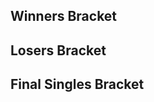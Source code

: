 {{DISPLAYTITLE:Enthusiast Gaming Live Expo 2016: ''Melee'' Singles Bracket}}{{SetGame|melee}}
{{EGLX Tabs|This=3}}
==Winners Bracket==
{{Template:16DEWBracketA2
|tourneylink=Enthusiast Gaming Live Expo/2016/Melee
|tourneyname=Enthusiast Gaming Live Expo 2016
|column-width=200

|r1m1p1=Armada |r1m1p1flag=se |r1m1p1score=FF |r1m1win=2
|r1m1p2=Weon-X |r1m1p2flag=cl |r1m1p2score={{win}}
|r1m1p1char1= |r1m1p2char1= |r1m1p1stock1= |r1m1p2stock1= |r1m1win1= |r1m1stage1=
|r1m1p1char2= |r1m1p2char2= |r1m1p1stock2= |r1m1p2stock2= |r1m1win2= |r1m1stage2=
|r1m1p1char3= |r1m1p2char3= |r1m1p1stock3= |r1m1p2stock3= |r1m1win3= |r1m1stage3=
|r1m1p1char4= |r1m1p2char4= |r1m1p1stock4= |r1m1p2stock4= |r1m1win4= |r1m1stage4=
|r1m1p1char5= |r1m1p2char5= |r1m1p1stock5= |r1m1p2stock5= |r1m1win5= |r1m1stage5=
|r1m1date=
|r1m1finished=
|r1m1details={{BracketMatchDetails|comment=Armada was sick and dropped out of the tournament.|preview=|lrthread=|vod=|interview=|recap=}}

|r1m2p1=MacD |r1m2p1flag=us |r1m2p1score=2 |r1m2win=1
|r1m2p2=Duck |r1m2p2flag=us |r1m2p2score=0
|r1m2p1char1=peach |r1m2p2char1=samus |r1m2p1stock1=2 |r1m2p2stock1=0 |r1m2win1=1 |r1m2stage1=Battlefield
|r1m2p1char2=peach |r1m2p2char2=samus |r1m2p1stock2=2 |r1m2p2stock2=0 |r1m2win2=1 |r1m2stage2=Fountain of Dreams
|r1m2p1char3= |r1m2p2char3= |r1m2p1stock3= |r1m2p2stock3= |r1m2win3= |r1m2stage3=
|r1m2p1char4= |r1m2p2char4= |r1m2p1stock4= |r1m2p2stock4= |r1m2win4= |r1m2stage4=
|r1m2p1char5= |r1m2p2char5= |r1m2p1stock5= |r1m2p2stock5= |r1m2win5= |r1m2stage5=
|r1m2date=
|r1m2finished=
|r1m2details={{BracketMatchDetails|comment=|preview=|lrthread=|vod=https://youtu.be/gU2f-z7us3U|interview=|recap=}}

|r1m3p1=Mango |r1m3p1flag=us |r1m3p1score=2 |r1m3win=1
|r1m3p2=KJH |r1m3p2flag=us |r1m3p2score=1
|r1m3p1char1=falco |r1m3p2char1=fox |r1m3p1stock1=2 |r1m3p2stock1=0 |r1m3win1=1 |r1m3stage1=Dream Land
|r1m3p1char2=marth |r1m3p2char2=fox |r1m3p1stock2=0 |r1m3p2stock2=1 |r1m3win2=2 |r1m3stage2=Yoshi's Story
|r1m3p1char3=falco |r1m3p2char3=fox |r1m3p1stock3=1 |r1m3p2stock3=0 |r1m3win3=1 |r1m3stage3=Pokémon Stadium
|r1m3date=
|r1m3finished=
|r1m3details={{BracketMatchDetails|comment=|preview=|lrthread=|vod=https://youtu.be/-uyDiVjwDCI|interview=|recap=}}

|r1m4p1=Mew2King |r1m4p1flag=us |r1m4p1score=2 |r1m4win=1
|r1m4p2=The Moon |r1m4p2flag=us |r1m4p2score=0
|r1m4p1char1=marth |r1m4p2char1=marth |r1m4p1stock1=1 |r1m4p2stock1=0 |r1m4win1=1 |r1m4stage1=Battlefield
|r1m4p1char2=marth |r1m4p2char2=marth |r1m4p1stock2=3 |r1m4p2stock2=0 |r1m4win2=1 |r1m4stage2=Pokémon Stadium
|r1m4date=
|r1m4finished=
|r1m4details={{BracketMatchDetails|comment=|preview=|lrthread=|vod=https://youtu.be/rUyX2J5s77g|interview=|recap=}}

|r1m5p1=Hungrybox |r1m5p1flag=us |r1m5p1score=2 |r1m5win=1
|r1m5p2=Fork |r1m5p2flag=ca |r1m5p2score=0
|r1m5p1char1=puff |r1m5p2char1=ic |r1m5p1stock1=1 |r1m5p2stock1=0 |r1m5win1=1 |r1m5stage1=Battlefield
|r1m5p1char2=puff |r1m5p2char2=ic |r1m5p1stock2=2 |r1m5p2stock2=0 |r1m5win2=1 |r1m5stage2=Pokémon Stadium
|r1m5p1char3= |r1m5p2char3= |r1m5p1stock3= |r1m5p2stock3= |r1m5win3= |r1m5stage3=
|r1m5p1char4= |r1m5p2char4= |r1m5p1stock4= |r1m5p2stock4= |r1m5win4= |r1m5stage4=
|r1m5p1char5= |r1m5p2char5= |r1m5p1stock5= |r1m5p2stock5= |r1m5win5= |r1m5stage5=
|r1m5date=
|r1m5finished=
|r1m5details={{BracketMatchDetails|comment=|preview=|lrthread=|vod=https://youtu.be/vQzBqN4uLQM|interview=|recap=}}

|r1m6p1=Westballz |r1m6p1flag=us |r1m6p1score=2 |r1m6win=1
|r1m6p2=KirbyKaze |r1m6p2flag=ca |r1m6p2score=0
|r1m6p1char1=falco |r1m6p2char1=sheik |r1m6p1stock1=1 |r1m6p2stock1=0 |r1m6win1=1 |r1m6stage1=Battlefield
|r1m6p1char2=falco |r1m6p2char2=sheik |r1m6p1stock2=1 |r1m6p2stock2=0 |r1m6win2=1 |r1m6stage2=Dream Land
|r1m6date=
|r1m6finished=
|r1m6details={{BracketMatchDetails|comment=|preview=|lrthread=|vod=https://youtu.be/tlEsxemxzEg|interview=|recap=}}

|r1m7p1=Leffen |r1m7p1flag=se |r1m7p1score=2 |r1m7win=1
|r1m7p2=Trulliam |r1m7p2flag=ca |r1m7p2score=0
|r1m7p1char1=fox |r1m7p2char1=falco |r1m7p1stock1=2 |r1m7p2stock1=0 |r1m7win1=1 |r1m7stage1=Battlefield
|r1m7p1char2=fox |r1m7p2char2=falco |r1m7p1stock2=1 |r1m7p2stock2=0 |r1m7win2=1 |r1m7stage2=Battlefield
|r1m7p1char3= |r1m7p2char3= |r1m7p1stock3= |r1m7p2stock3= |r1m7win3= |r1m7stage3=
|r1m7p1char4= |r1m7p2char4= |r1m7p1stock4= |r1m7p2stock4= |r1m7win4= |r1m7stage4=
|r1m7p1char5= |r1m7p2char5= |r1m7p1stock5= |r1m7p2stock5= |r1m7win5= |r1m7stage5=
|r1m7date=
|r1m7finished=
|r1m7details={{BracketMatchDetails|comment=|preview=|lrthread=|vod=https://youtu.be/UZJv0PjP9Xc|interview=|recap=}}

|r1m8p1=Axe |r1m8p1flag=us |r1m8p1score=2 |r1m8win=1
|r1m8p2=n0ne |r1m8p2flag=ni |r1m8p2score=0
|r1m8p1char1=pikachu |r1m8p2char1=cf |r1m8p1stock1=2 |r1m8p2stock1=0 |r1m8win1=1 |r1m8stage1=Battlefield
|r1m8p1char2=pikachu |r1m8p2char2=cf |r1m8p1stock2=3 |r1m8p2stock2=0 |r1m8win2=1 |r1m8stage2=Dream Land
|r1m8p1char3= |r1m8p2char3= |r1m8p1stock3= |r1m8p2stock3= |r1m8win3= |r1m8stage3=
|r1m8p1char4= |r1m8p2char4= |r1m8p1stock4= |r1m8p2stock4= |r1m8win4= |r1m8stage4=
|r1m8p1char5= |r1m8p2char5= |r1m8p1stock5= |r1m8p2stock5= |r1m8win5= |r1m8stage5=
|r1m8date=
|r1m8finished=
|r1m8details={{BracketMatchDetails|comment=|preview=|lrthread=|vod=https://youtu.be/dGQa1Hfw74E|interview=|recap=}}


|r2m1p1=Weon-X |r2m1p1flag=cl |r2m1p1score=0 |r2m1win=2
|r2m1p2=MacD |r2m1p2flag=us |r2m1p2score=3
|r2m1p1char1=marth |r2m1p2char1=peach |r2m1p1stock1=0 |r2m1p2stock1=1 |r2m1win1=2 |r2m1stage1=Final Destination
|r2m1p1char2=marth |r2m1p2char2=peach |r2m1p1stock2=0 |r2m1p2stock2=2 |r2m1win2=2 |r2m1stage2=Final Destination
|r2m1p1char3=fox |r2m1p2char3=peach |r2m1p1stock3=0 |r2m1p2stock3=2 |r2m1win3=2 |r2m1stage3=Pokémon Stadium
|r2m1date=
|r2m1finished=
|r2m1details={{BracketMatchDetails|comment=|preview=|lrthread=|vod=https://youtu.be/j95Ix_8FACA|interview=|recap=}}

|r2m2p1=Mango |r2m2p1flag=us |r2m2p1score=2 |r2m2win=2
|r2m2p2=Mew2King |r2m2p2flag=us |r2m2p2score=3
|r2m2p1char1=falco |r2m2p2char1=sheik |r2m2p1stock1=2 |r2m2p2stock1=0 |r2m2win1=1 |r2m2stage1=Dream Land
|r2m2p1char2=falco |r2m2p2char2=marth |r2m2p1stock2=0 |r2m2p2stock2=3 |r2m2win2=2 |r2m2stage2=Final Destination
|r2m2p1char3=falco |r2m2p2char3=marth |r2m2p1stock3=1 |r2m2p2stock3=0 |r2m2win3=1 |r2m2stage3=Battlefield
|r2m2p1char4=falco |r2m2p2char4=marth |r2m2p1stock4=0 |r2m2p2stock4=1 |r2m2win4=2 |r2m2stage4=Fountain of Dreams
|r2m2p1char5=falco |r2m2p2char5=marth |r2m2p1stock5=0 |r2m2p2stock5=1 |r2m2win5=2 |r2m2stage5=Yoshi's Story
|r2m2date=
|r2m2finished=
|r2m2details={{BracketMatchDetails|comment=|preview=|lrthread=|vod=https://www.youtube.com/watch?v=crry0-5z04U|interview=|recap=}}

|r2m3p1=Hungrybox |r2m3p1flag=us |r2m3p1score=3 |r2m3win=1
|r2m3p2=Westballz |r2m3p2flag=us |r2m3p2score=1
|r2m3p1char1=puff |r2m3p2char1=fox |r2m3p1stock1=0 |r2m3p2stock1=1 |r2m3win1=2 |r2m3stage1=Battlefield
|r2m3p1char2=puff |r2m3p2char2=fox |r2m3p1stock2=2 |r2m3p2stock2=0 |r2m3win2=1 |r2m3stage2=Dream Land
|r2m3p1char3=puff |r2m3p2char3=fox |r2m3p1stock3=1 |r2m3p2stock3=0 |r2m3win3=1 |r2m3stage3=Yoshi's Story
|r2m3p1char4=puff |r2m3p2char4=fox |r2m3p1stock4=2 |r2m3p2stock4=0 |r2m3win4=1 |r2m3stage4=Yoshi's Story
|r2m3date=
|r2m3finished=
|r2m3details={{BracketMatchDetails|comment=|preview=|lrthread=|vod=https://youtu.be/Gv-1clAmlPM|interview=|recap=}}

|r2m4p1=Leffen |r2m4p1flag=se |r2m4p1score=2 |r2m4win=2
|r2m4p2=Axe |r2m4p2flag=us |r2m4p2score=3
|r2m4p1char1=fox |r2m4p2char1=pikachu |r2m4p1stock1=0 |r2m4p2stock1=1 |r2m4win1=2 |r2m4stage1=Battlefield
|r2m4p1char2=fox |r2m4p2char2=pikachu |r2m4p1stock2=2 |r2m4p2stock2=0 |r2m4win2=1 |r2m4stage2=Pokémon Stadium
|r2m4p1char3=fox |r2m4p2char3=pikachu |r2m4p1stock3=1 |r2m4p2stock3=0 |r2m4win3=1 |r2m4stage3=Fountain of Dreams
|r2m4p1char4=fox |r2m4p2char4=pikachu |r2m4p1stock4=0 |r2m4p2stock4=1 |r2m4win4=2 |r2m4stage4=Fountain of Dreams
|r2m4p1char5=fox |r2m4p2char5=pikachu |r2m4p1stock5=0 |r2m4p2stock5=1 |r2m4win5=2 |r2m4stage5=Dream Land
|r2m4date=
|r2m4finished=
|r2m4details={{BracketMatchDetails|comment=|preview=|lrthread=|vod=https://www.youtube.com/watch?v=8bDzF1TQU4s|interview=|recap=}}


|r3m1p1=MacD |r3m1p1flag=us |r3m1p1score=1 |r3m1win=2
|r3m1p2=Mew2King |r3m1p2flag=us |r3m1p2score=3
|r3m1p1char1=peach |r3m1p2char1=marth |r3m1p1stock1=0 |r3m1p2stock1=2 |r3m1win1=2 |r3m1stage1=Battlefield
|r3m1p1char2=peach |r3m1p2char2=marth |r3m1p1stock2=0 |r3m1p2stock2=2 |r3m1win2=2 |r3m1stage2=Dream Land
|r3m1p1char3=peach |r3m1p2char3=marth |r3m1p1stock3=2 |r3m1p2stock3=0 |r3m1win3=1 |r3m1stage3=Dream Land
|r3m1p1char4=peach |r3m1p2char4=marth |r3m1p1stock4=0 |r3m1p2stock4=3 |r3m1win4=2 |r3m1stage4=Final Destination
|r3m1date=
|r3m1finished=
|r3m1details={{BracketMatchDetails|comment=|preview=|lrthread=|vod=https://youtu.be/AMgfpcP7WyQ|interview=|recap=}}

|r3m2p1=Hungrybox |r3m2p1flag=us |r3m2p1score=3 |r3m2win=1
|r3m2p2=Axe |r3m2p2flag=us |r3m2p2score=0
|r3m2p1char1=puff |r3m2p2char1=pikachu |r3m2p1stock1=1 |r3m2p2stock1=0 |r3m2win1=1 |r3m2stage1=Battlefield
|r3m2p1char2=puff |r3m2p2char2=pikachu |r3m2p1stock2=1 |r3m2p2stock2=0 |r3m2win2=1 |r3m2stage2=Pokémon Stadium
|r3m2p1char3=puff |r3m2p2char3=yl |r3m2p1stock3=2 |r3m2p2stock3=0 |r3m2win3=1 |r3m2stage3=Pokémon Stadium
|r3m2date=
|r3m2finished=
|r3m2details={{BracketMatchDetails|comment=|preview=|lrthread=|vod=https://youtu.be/VeU2BiT_xKs|interview=|recap=}}
}}
==Losers Bracket==
{{32DELBracketSmwA
|tourneylink=Enthusiast Gaming Live Expo/2016/Melee
|tourneyname=Enthusiast Gaming Live Expo 2016
|l1placement=25-32
|l2placement=17-24
|l3placement=13-16
|l4placement=9-12
|l5placement=7-8
|l6placement=5-6
|column-width=150

|l1m1p1=Plum |l1m1p1flag=ca |l1m1p1score=0
|l1m1p2=Ryan Ford |l1m1p2flag=ca |l1m1p2score=2
|l1m1win=2
|l1m1p1char1= |l1m1p2char1= |l1m1p1stock1= |l1m1p2stock1= |l1m1win1= |l1m1stage1=
|l1m1p1char2= |l1m1p2char2= |l1m1p1stock2= |l1m1p2stock2= |l1m1win2= |l1m1stage2=
|l1m1p1char3= |l1m1p2char3= |l1m1p1stock3= |l1m1p2stock3= |l1m1win3= |l1m1stage3=
|l1m1p1char4= |l1m1p2char4= |l1m1p1stock4= |l1m1p2stock4= |l1m1win4= |l1m1stage4=
|l1m1p1char5= |l1m1p2char5= |l1m1p1stock5= |l1m1p2stock5= |l1m1win5= |l1m1stage5=
|l1m1date=
|l1m1finished=

|l1m2p1=Liquid |l1m2p1flag=ca |l1m2p1score=2
|l1m2p2=Plat |l1m2p2flag=ca |l1m2p2score=1
|l1m2win=1
|l1m2p1char1= |l1m2p2char1= |l1m2p1stock1= |l1m2p2stock1= |l1m2win1= |l1m2stage1=
|l1m2p1char2= |l1m2p2char2= |l1m2p1stock2= |l1m2p2stock2= |l1m2win2= |l1m2stage2=
|l1m2p1char3= |l1m2p2char3= |l1m2p1stock3= |l1m2p2stock3= |l1m2win3= |l1m2stage3=
|l1m2p1char4= |l1m2p2char4= |l1m2p1stock4= |l1m2p2stock4= |l1m2win4= |l1m2stage4=
|l1m2p1char5= |l1m2p2char5= |l1m2p1stock5= |l1m2p2stock5= |l1m2win5= |l1m2stage5=
|l1m2date=
|l1m2finished=

|l1m3p1=K |l1m3p1flag=ca |l1m3p1score=0
|l1m3p2=sauc3 |l1m3p2flag=ca |l1m3p2score=2
|l1m3win=2
|l1m3p1char1= |l1m3p2char1= |l1m3p1stock1= |l1m3p2stock1= |l1m3win1= |l1m3stage1=
|l1m3p1char2= |l1m3p2char2= |l1m3p1stock2= |l1m3p2stock2= |l1m3win2= |l1m3stage2=
|l1m3p1char3= |l1m3p2char3= |l1m3p1stock3= |l1m3p2stock3= |l1m3win3= |l1m3stage3=
|l1m3p1char4= |l1m3p2char4= |l1m3p1stock4= |l1m3p2stock4= |l1m3win4= |l1m3stage4=
|l1m3p1char5= |l1m3p2char5= |l1m3p1stock5= |l1m3p2stock5= |l1m3win5= |l1m3stage5=
|l1m3date=
|l1m3finished=

|l1m4p1=Poop |l1m4p1flag=ca |l1m4p1score=0
|l1m4p2=Coffeeblack |l1m4p2flag=ca |l1m4p2score=2
|l1m4win=2
|l1m4p1char1= |l1m4p2char1= |l1m4p1stock1= |l1m4p2stock1= |l1m4win1= |l1m4stage1=
|l1m4p1char2= |l1m4p2char2= |l1m4p1stock2= |l1m4p2stock2= |l1m4win2= |l1m4stage2=
|l1m4p1char3= |l1m4p2char3= |l1m4p1stock3= |l1m4p2stock3= |l1m4win3= |l1m4stage3=
|l1m4p1char4= |l1m4p2char4= |l1m4p1stock4= |l1m4p2stock4= |l1m4win4= |l1m4stage4=
|l1m4p1char5= |l1m4p2char5= |l1m4p1stock5= |l1m4p2stock5= |l1m4win5= |l1m4stage5=
|l1m4date=
|l1m4finished=

|l1m5p1=Clock$ |l1m5p1flag=ca |l1m5p1score=0
|l1m5p2=Prince Abu |l1m5p2flag=us |l1m5p2score=2
|l1m5win=2
|l1m5p1char1= |l1m5p2char1= |l1m5p1stock1= |l1m5p2stock1= |l1m5win1= |l1m5stage1=
|l1m5p1char2= |l1m5p2char2= |l1m5p1stock2= |l1m5p2stock2= |l1m5win2= |l1m5stage2=
|l1m5p1char3= |l1m5p2char3= |l1m5p1stock3= |l1m5p2stock3= |l1m5win3= |l1m5stage3=
|l1m5p1char4= |l1m5p2char4= |l1m5p1stock4= |l1m5p2stock4= |l1m5win4= |l1m5stage4=
|l1m5p1char5= |l1m5p2char5= |l1m5p1stock5= |l1m5p2stock5= |l1m5win5= |l1m5stage5=
|l1m5date=
|l1m5finished=

|l1m6p1=N0zick |l1m6p1flag=ca |l1m6p1score=0
|l1m6p2=InfernoJesus |l1m6p2flag=ca |l1m6p2score=2
|l1m6win=2
|l1m6p1char1= |l1m6p2char1= |l1m6p1stock1= |l1m6p2stock1= |l1m6win1= |l1m6stage1=
|l1m6p1char2= |l1m6p2char2= |l1m6p1stock2= |l1m6p2stock2= |l1m6win2= |l1m6stage2=
|l1m6p1char3= |l1m6p2char3= |l1m6p1stock3= |l1m6p2stock3= |l1m6win3= |l1m6stage3=
|l1m6p1char4= |l1m6p2char4= |l1m6p1stock4= |l1m6p2stock4= |l1m6win4= |l1m6stage4=
|l1m6p1char5= |l1m6p2char5= |l1m6p1stock5= |l1m6p2stock5= |l1m6win5= |l1m6stage5=
|l1m6date=
|l1m6finished=

|l1m7p1=Phake |l1m7p1flag=ca |l1m7p1score=1
|l1m7p2=DJ Nintendo |l1m7p2flag=us |l1m7p2score=2
|l1m7win=2
|l1m7p1char1= |l1m7p2char1= |l1m7p1stock1= |l1m7p2stock1= |l1m7win1= |l1m7stage1=
|l1m7p1char2= |l1m7p2char2= |l1m7p1stock2= |l1m7p2stock2= |l1m7win2= |l1m7stage2=
|l1m7p1char3= |l1m7p2char3= |l1m7p1stock3= |l1m7p2stock3= |l1m7win3= |l1m7stage3=
|l1m7p1char4= |l1m7p2char4= |l1m7p1stock4= |l1m7p2stock4= |l1m7win4= |l1m7stage4=
|l1m7p1char5= |l1m7p2char5= |l1m7p1stock5= |l1m7p2stock5= |l1m7win5= |l1m7stage5=
|l1m7date=
|l1m7finished=

|l1m8p1=299792459 |l1m8p1flag=ca |l1m8p1score=2
|l1m8p2=Damian Tyson |l1m8p2flag=ca |l1m8p2score=1
|l1m8win=1
|l1m8p1char1= |l1m8p2char1= |l1m8p1stock1= |l1m8p2stock1= |l1m8win1= |l1m8stage1=
|l1m8p1char2= |l1m8p2char2= |l1m8p1stock2= |l1m8p2stock2= |l1m8win2= |l1m8stage2=
|l1m8p1char3= |l1m8p2char3= |l1m8p1stock3= |l1m8p2stock3= |l1m8win3= |l1m8stage3=
|l1m8p1char4= |l1m8p2char4= |l1m8p1stock4= |l1m8p2stock4= |l1m8win4= |l1m8stage4=
|l1m8p1char5= |l1m8p2char5= |l1m8p1stock5= |l1m8p2stock5= |l1m8win5= |l1m8stage5=
|l1m8date=
|l1m8finished=


|l2m1p1=n0ne |l2m1p1flag=ni |l2m1p1score={{win}}
|l2m1p2=Ryan Ford |l2m1p2flag=ca |l2m1p2score=FF
|l2m1win=1
|l2m1p1char1= |l2m1p2char1= |l2m1p1stock1= |l2m1p2stock1= |l2m1win1= |l2m1stage1=
|l2m1p1char2= |l2m1p2char2= |l2m1p1stock2= |l2m1p2stock2= |l2m1win2= |l2m1stage2=
|l2m1p1char3= |l2m1p2char3= |l2m1p1stock3= |l2m1p2stock3= |l2m1win3= |l2m1stage3=
|l2m1p1char4= |l2m1p2char4= |l2m1p1stock4= |l2m1p2stock4= |l2m1win4= |l2m1stage4=
|l2m1p1char5= |l2m1p2char5= |l2m1p1stock5= |l2m1p2stock5= |l2m1win5= |l2m1stage5=
|l2m1date=
|l2m1finished=

|l2m2p1=Trulliam |l2m2p1flag=ca |l2m2p1score=2
|l2m2p2=Liquid |l2m2p2flag=ca |l2m2p2score=0
|l2m2win=1
|l2m2p1char1= |l2m2p2char1= |l2m2p1stock1= |l2m2p2stock1= |l2m2win1= |l2m2stage1=
|l2m2p1char2= |l2m2p2char2= |l2m2p1stock2= |l2m2p2stock2= |l2m2win2= |l2m2stage2=
|l2m2p1char3= |l2m2p2char3= |l2m2p1stock3= |l2m2p2stock3= |l2m2win3= |l2m2stage3=
|l2m2p1char4= |l2m2p2char4= |l2m2p1stock4= |l2m2p2stock4= |l2m2win4= |l2m2stage4=
|l2m2p1char5= |l2m2p2char5= |l2m2p1stock5= |l2m2p2stock5= |l2m2win5= |l2m2stage5=
|l2m2date=
|l2m2finished=

|l2m3p1=KirbyKaze |l2m3p1flag=ca |l2m3p1score=2
|l2m3p2=sauc3 |l2m3p2flag=ca |l2m3p2score=1
|l2m3win=1
|l2m3p1char1=sheik |l2m3p2char1=fox |l2m3p1stock1=2 |l2m3p2stock1=0 |l2m3win1=1 |l2m3stage1=Battlefield
|l2m3p1char2=sheik |l2m3p2char2=fox |l2m3p1stock2=0 |l2m3p2stock2=1 |l2m3win2=2 |l2m3stage2=Battlefield
|l2m3p1char3=sheik |l2m3p2char3=fox |l2m3p1stock3=2 |l2m3p2stock3=0 |l2m3win3=1 |l2m3stage3=Battlefield
|l2m3p1char4= |l2m3p2char4= |l2m3p1stock4= |l2m3p2stock4= |l2m3win4= |l2m3stage4=
|l2m3p1char5= |l2m3p2char5= |l2m3p1stock5= |l2m3p2stock5= |l2m3win5= |l2m3stage5=
|l2m3date=
|l2m3finished=
|l2m3details={{BracketMatchDetails|comment=|preview=|lrthread=|vod=https://youtu.be/aXyVGypsbxo|interview=|recap=}}

|l2m4p1=Fork |l2m4p1flag=ca |l2m4p1score=2
|l2m4p2=Coffeeblack |l2m4p2flag=ca |l2m4p2score=0
|l2m4win=1
|l2m4p1char1=ic |l2m4p2char1=cf |l2m4p1stock1=1 |l2m4p2stock1=0 |l2m4win1=1 |l2m4stage1=Battlefield
|l2m4p1char2=ic |l2m4p2char2=cf |l2m4p1stock2=1 |l2m4p2stock2=0 |l2m4win2=1 |l2m4stage2=Battlefield
|l2m4p1char3= |l2m4p2char3= |l2m4p1stock3= |l2m4p2stock3= |l2m4win3= |l2m4stage3=
|l2m4p1char4= |l2m4p2char4= |l2m4p1stock4= |l2m4p2stock4= |l2m4win4= |l2m4stage4=
|l2m4p1char5= |l2m4p2char5= |l2m4p1stock5= |l2m4p2stock5= |l2m4win5= |l2m4stage5=
|l2m4date=
|l2m4finished=
|l2m4details={{BracketMatchDetails|comment=|preview=|lrthread=|vod=https://youtu.be/iFmI-QKU3Rs|interview=|recap=}}

|l2m5p1=The Moon |l2m5p1flag=us |l2m5p1score=2
|l2m5p2=Prince Abu |l2m5p2flag=us |l2m5p2score=0
|l2m5win=1
|l2m5p1char1=marth |l2m5p2char1=puff |l2m5p1stock1=1 |l2m5p2stock1=0 |l2m5win1=1 |l2m5stage1=Battlefield
|l2m5p1char2=marth |l2m5p2char2=puff |l2m5p1stock2=2 |l2m5p2stock2=0 |l2m5win2=1 |l2m5stage2=Battlefield
|l2m5p1char3= |l2m5p2char3= |l2m5p1stock3= |l2m5p2stock3= |l2m5win3= |l2m5stage3=
|l2m5p1char4= |l2m5p2char4= |l2m5p1stock4= |l2m5p2stock4= |l2m5win4= |l2m5stage4=
|l2m5p1char5= |l2m5p2char5= |l2m5p1stock5= |l2m5p2stock5= |l2m5win5= |l2m5stage5=
|l2m5date=
|l2m5finished=
|l2m5details={{BracketMatchDetails|comment=|preview=|lrthread=|vod=https://youtu.be/2vBAibcZcDM|interview=|recap=}}

|l2m6p1=KJH |l2m6p1flag=us |l2m6p1score=2
|l2m6p2=InfernoJesus |l2m6p2flag=ca |l2m6p2score=0
|l2m6win=1
|l2m6p1char1= |l2m6p2char1= |l2m6p1stock1= |l2m6p2stock1= |l2m6win1= |l2m6stage1=
|l2m6p1char2= |l2m6p2char2= |l2m6p1stock2= |l2m6p2stock2= |l2m6win2= |l2m6stage2=
|l2m6p1char3= |l2m6p2char3= |l2m6p1stock3= |l2m6p2stock3= |l2m6win3= |l2m6stage3=
|l2m6p1char4= |l2m6p2char4= |l2m6p1stock4= |l2m6p2stock4= |l2m6win4= |l2m6stage4=
|l2m6p1char5= |l2m6p2char5= |l2m6p1stock5= |l2m6p2stock5= |l2m6win5= |l2m6stage5=
|l2m6date=
|l2m6finished=

|l2m7p1=Duck |l2m7p1flag=us |l2m7p1score=2
|l2m7p2=DJ Nintendo |l2m7p2flag=us |l2m7p2score=1
|l2m7win=1
|l2m7p1char1= |l2m7p2char1= |l2m7p1stock1= |l2m7p2stock1= |l2m7win1= |l2m7stage1=
|l2m7p1char2= |l2m7p2char2= |l2m7p1stock2= |l2m7p2stock2= |l2m7win2= |l2m7stage2=
|l2m7p1char3= |l2m7p2char3= |l2m7p1stock3= |l2m7p2stock3= |l2m7win3= |l2m7stage3=
|l2m7p1char4= |l2m7p2char4= |l2m7p1stock4= |l2m7p2stock4= |l2m7win4= |l2m7stage4=
|l2m7p1char5= |l2m7p2char5= |l2m7p1stock5= |l2m7p2stock5= |l2m7win5= |l2m7stage5=
|l2m7date=
|l2m7finished=

|l2m8p1=Armada |l2m8p1flag=se |l2m8p1score=FF
|l2m8p2=299792459 |l2m8p2flag=ca |l2m8p2score={{win}}
|l2m8win=2
|l2m8date=
|l2m8finished=
|l2m8details={{BracketMatchDetails|comment=Armada was sick and dropped out of the tournament.|preview=|lrthread=|vod=|interview=|recap=}}


|l3m1p1=n0ne |l3m1p1flag=ni |l3m1p1score=3
|l3m1p2=Trulliam |l3m1p2flag=ca |l3m1p2score=0
|l3m1win=1
|l3m1p1char1=cf |l3m1p2char1=falco |l3m1p1stock1=1 |l3m1p2stock1=0 |l3m1win1=1 |l3m1stage1=Battlefield
|l3m1p1char2=cf |l3m1p2char2=falco |l3m1p1stock2=1 |l3m1p2stock2=0 |l3m1win2=1 |l3m1stage2=Final Destination
|l3m1p1char3=cf |l3m1p2char3=falco |l3m1p1stock3=1 |l3m1p2stock3=0 |l3m1win3=1 |l3m1stage3=Yoshi's Story
|l3m1p1char4= |l3m1p2char4= |l3m1p1stock4= |l3m1p2stock4= |l3m1win4= |l3m1stage4=
|l3m1p1char5= |l3m1p2char5= |l3m1p1stock5= |l3m1p2stock5= |l3m1win5= |l3m1stage5=
|l3m1date=
|l3m1finished=
|l3m1details={{BracketMatchDetails|comment=|preview=|lrthread=|vod=https://youtu.be/NQXh5oJElDc|interview=|recap=}}

|l3m2p1=KirbyKaze |l3m2p1flag=ca |l3m2p1score=2
|l3m2p2=Fork |l3m2p2flag=ca |l3m2p2score=3
|l3m2win=2
|l3m2p1char1= |l3m2p2char1= |l3m2p1stock1= |l3m2p2stock1= |l3m2win1= |l3m2stage1=
|l3m2p1char2= |l3m2p2char2= |l3m2p1stock2= |l3m2p2stock2= |l3m2win2= |l3m2stage2=
|l3m2p1char3= |l3m2p2char3= |l3m2p1stock3= |l3m2p2stock3= |l3m2win3= |l3m2stage3=
|l3m2p1char4= |l3m2p2char4= |l3m2p1stock4= |l3m2p2stock4= |l3m2win4= |l3m2stage4=
|l3m2p1char5= |l3m2p2char5= |l3m2p1stock5= |l3m2p2stock5= |l3m2win5= |l3m2stage5=
|l3m2date=
|l3m2finished=

|l3m3p1=The Moon |l3m3p1flag=us |l3m3p1score=2
|l3m3p2=KJH |l3m3p2flag=us |l3m3p2score=3
|l3m3win=2
|l3m3p1char1=marth |l3m3p2char1=fox |l3m3p1stock1=2 |l3m3p2stock1=0 |l3m3win1=1 |l3m3stage1=Yoshi's Story
|l3m3p1char2=marth |l3m3p2char2=fox |l3m3p1stock2=1 |l3m3p2stock2=0 |l3m3win2=1 |l3m3stage2=Dream Land
|l3m3p1char3=marth |l3m3p2char3=fox |l3m3p1stock3=0 |l3m3p2stock3=1 |l3m3win3=2 |l3m3stage3=Dream Land
|l3m3p1char4=marth |l3m3p2char4=fox |l3m3p1stock4=0 |l3m3p2stock4=1 |l3m3win4=2 |l3m3stage4=Battlefield
|l3m3p1char5=marth |l3m3p2char5=fox |l3m3p1stock5=0 |l3m3p2stock5=1 |l3m3win5=2 |l3m3stage5=Battlefield
|l3m3date=
|l3m3finished=
|l3m3details={{BracketMatchDetails|comment=|preview=|lrthread=|vod=https://youtu.be/RWR2uFn99L8|interview=|recap=}}

|l3m4p1=Duck |l3m4p1flag=us |l3m4p1score=3
|l3m4p2=299792459 |l3m4p2flag=ca |l3m4p2score=0
|l3m4win=1
|l3m4p1char1=samus |l3m4p2char1=falco |l3m4p1stock1=4 |l3m4p2stock1=0 |l3m4win1=1 |l3m4stage1=Fountain of Dreams
|l3m4p1char2=samus |l3m4p2char2=fox |l3m4p1stock2=3 |l3m4p2stock2=0 |l3m4win2=1 |l3m4stage2=Yoshi's Story
|l3m4p1char3=samus |l3m4p2char3=fox |l3m4p1stock3=3 |l3m4p2stock3=0 |l3m4win3=1 |l3m4stage3=Battlefield
|l3m4p1char4= |l3m4p2char4= |l3m4p1stock4= |l3m4p2stock4= |l3m4win4= |l3m4stage4=
|l3m4p1char5= |l3m4p2char5= |l3m4p1stock5= |l3m4p2stock5= |l3m4win5= |l3m4stage5=
|l3m4date=
|l3m4finished=
|l3m4details={{BracketMatchDetails|comment=|preview=|lrthread=|vod=https://youtu.be/UXnBINfdYAI|interview=|recap=}}


|l4m1p1=Mango |l4m1p1flag=us |l4m1p1score=3
|l4m1p2=n0ne |l4m1p2flag=ni |l4m1p2score=0
|l4m1win=1
|l4m1p1char1=fox |l4m1p2char1=cf |l4m1p1stock1=2 |l4m1p2stock1=0 |l4m1win1=1 |l4m1stage1=Battlefield
|l4m1p1char2=fox |l4m1p2char2=cf |l4m1p1stock2=1 |l4m1p2stock2=0 |l4m1win2=1 |l4m1stage2=Battlefield
|l4m1p1char3=fox |l4m1p2char3=cf |l4m1p1stock3=1 |l4m1p2stock3=0 |l4m1win3=1 |l4m1stage3=Dream Land
|l4m1date=
|l4m1finished=
|l4m1details={{BracketMatchDetails|comment=|preview=|lrthread=|vod=https://youtu.be/rR2xKKgfxI0|interview=|recap=}}

|l4m2p1=Weon-X |l4m2p1flag=cl |l4m2p1score=0
|l4m2p2=Fork |l4m2p2flag=ca |l4m2p2score=3
|l4m2win=2
|l4m2p1char1=marth |l4m2p2char1=ic |l4m2p1stock1=0 |l4m2p2stock1=2 |l4m2win1=2 |l4m2stage1=Battlefield
|l4m2p1char2=fox |l4m2p2char2=ic |l4m2p1stock2=0 |l4m2p2stock2=4 |l4m2win2=2 |l4m2stage2=Dream Land
|l4m2p1char3=samus |l4m2p2char3=ic |l4m2p1stock3=0 |l4m2p2stock3=1 |l4m2win3=2 |l4m2stage3=Dream Land
|l4m2p1char4= |l4m2p2char4= |l4m2p1stock4= |l4m2p2stock4= |l4m2win4= |l4m2stage4=
|l4m2p1char5= |l4m2p2char5= |l4m2p1stock5= |l4m2p2stock5= |l4m2win5= |l4m2stage5=
|l4m2date=
|l4m2finished=
|l4m2details={{BracketMatchDetails|comment=|preview=|lrthread=|vod=https://youtu.be/tj71nd3XGvM|interview=|recap=}}

|l4m3p1=Leffen |l4m3p1flag=se |l4m3p1score=3
|l4m3p2=KJH |l4m3p2flag=us |l4m3p2score=0
|l4m3win=1
|l4m3p1char1=fox |l4m3p2char1=fox |l4m3p1stock1=3 |l4m3p2stock1=0 |l4m3win1=1 |l4m3stage1=Dream Land
|l4m3p1char2=fox |l4m3p2char2=fox |l4m3p1stock2=2 |l4m3p2stock2=0 |l4m3win2=1 |l4m3stage2=Yoshi's Story
|l4m3p1char3=fox |l4m3p2char3=fox |l4m3p1stock3=1 |l4m3p2stock3=0 |l4m3win3=1 |l4m3stage3=Yoshi's Story
|l4m3date=
|l4m3finished=
|l4m3details={{BracketMatchDetails|comment=|preview=|lrthread=|vod=https://youtu.be/2tIIU1fKeXA|interview=|recap=}}

|l4m4p1=Westballz |l4m4p1flag=us |l4m4p1score=2
|l4m4p2=Duck |l4m4p2flag=us |l4m4p2score=3
|l4m4win=2
|l4m4p1char1=cf |l4m4p2char1=samus |l4m4p1stock1=2 |l4m4p2stock1=0 |l4m4win1=1 |l4m4stage1=Battlefield
|l4m4p1char2=cf |l4m4p2char2=samus |l4m4p1stock2=2 |l4m4p2stock2=0 |l4m4win2=1 |l4m4stage2=Fountain of Dreams
|l4m4p1char3=cf |l4m4p2char3=samus |l4m4p1stock3=0 |l4m4p2stock3=1 |l4m4win3=2 |l4m4stage3=Fountain of Dreams
|l4m4p1char4=fox |l4m4p2char4=samus |l4m4p1stock4=0 |l4m4p2stock4=2 |l4m4win4=2 |l4m4stage4=Pokémon Stadium
|l4m4p1char5=cf |l4m4p2char5=samus |l4m4p1stock5=0 |l4m4p2stock5=1 |l4m4win5=2 |l4m4stage5=Final Destination
|l4m4date=
|l4m4finished=
|l4m4details={{BracketMatchDetails|comment=|preview=|lrthread=|vod=https://youtu.be/xCL7Tc1ZHAM|interview=|recap=}}


|l5m1p1=Mango |l5m1p1flag=us |l5m1p1score=3
|l5m1p2=Fork |l5m1p2flag=ca |l5m1p2score=0
|l5m1win=1
|l5m1p1char1=fox |l5m1p2char1=ic |l5m1p1stock1=2 |l5m1p2stock1=0 |l5m1win1=1 |l5m1stage1=Yoshi's Story
|l5m1p1char2=fox |l5m1p2char2=ic |l5m1p1stock2=3 |l5m1p2stock2=0 |l5m1win2=1 |l5m1stage2=Yoshi's Story
|l5m1p1char3=fox |l5m1p2char3=ic |l5m1p1stock3=1 |l5m1p2stock3=0 |l5m1win3=1 |l5m1stage3=Yoshi's Story
|l5m1date=
|l5m1finished=
|l5m1details={{BracketMatchDetails|comment=|preview=|lrthread=|vod=https://youtu.be/i7W-gMi7BMw|interview=|recap=}}

|l5m2p1=Leffen |l5m2p1flag=se |l5m2p1score=1
|l5m2p2=Duck |l5m2p2flag=us |l5m2p2score=3
|l5m2win=2
|l5m2p1char1=fox |l5m2p2char1=samus |l5m2p1stock1=1 |l5m2p2stock1=0 |l5m2win1=1 |l5m2stage1=Battlefield
|l5m2p1char2=fox |l5m2p2char2=samus |l5m2p1stock2=0 |l5m2p2stock2=1 |l5m2win2=2 |l5m2stage2=Fountain of Dreams
|l5m2p1char3=fox |l5m2p2char3=samus |l5m2p1stock3=0 |l5m2p2stock3=1 |l5m2win3=2 |l5m2stage3=Pokémon Stadium
|l5m2p1char4=fox |l5m2p2char4=samus |l5m2p1stock4=0 |l5m2p2stock4=2 |l5m2win4=2 |l5m2stage4=Pokémon Stadium
|l5m2p1char5= |l5m2p2char5= |l5m2p1stock5= |l5m2p2stock5= |l5m2win5= |l5m2stage5=
|l5m2date=
|l5m2finished=
|l5m2details={{BracketMatchDetails|comment=|preview=|lrthread=|vod=https://youtu.be/Mcmf7xAEwQI|interview=|recap=}}


|l6m1p1=Axe |l6m1p1flag=us |l6m1p1score=1
|l6m1p2=Mango |l6m1p2flag=us |l6m1p2score=3
|l6m1win=2
|l6m1p1char1=pikachu |l6m1p2char1=fox |l6m1p1stock1=0 |l6m1p2stock1=2 |l6m1win1=2 |l6m1stage1=Battlefield
|l6m1p1char2=pikachu |l6m1p2char2=fox |l6m1p1stock2=2 |l6m1p2stock2=0 |l6m1win2=1 |l6m1stage2=Final Destination
|l6m1p1char3=pikachu |l6m1p2char3=fox |l6m1p1stock3=0 |l6m1p2stock3=1 |l6m1win3=2 |l6m1stage3=Yoshi's Story
|l6m1p1char4=pikachu |l6m1p2char4=fox |l6m1p1stock4=0 |l6m1p2stock4=1 |l6m1win4=2 |l6m1stage4=Fountain of Dreams
|l6m1p1char5= |l6m1p2char5= |l6m1p1stock5= |l6m1p2stock5= |l6m1win5= |l6m1stage5=
|l6m1date=
|l6m1finished=
|l6m1details={{BracketMatchDetails|comment=|preview=|lrthread=|vod=https://youtu.be/ZcVLpTN2hKI|interview=|recap=}}

|l6m2p1=MacD |l6m2p1flag=us |l6m2p1score=3
|l6m2p2=Duck |l6m2p2flag=us |l6m2p2score=1
|l6m2win=1
|l6m2p1char1=peach |l6m2p2char1=samus |l6m2p1stock1=2 |l6m2p2stock1=0 |l6m2win1=1 |l6m2stage1=Battlefield
|l6m2p1char2=peach |l6m2p2char2=samus |l6m2p1stock2=3 |l6m2p2stock2=0 |l6m2win2=1 |l6m2stage2=Fountain of Dreams
|l6m2p1char3=peach |l6m2p2char3=samus |l6m2p1stock3=0 |l6m2p2stock3=2 |l6m2win3=2 |l6m2stage3=Pokémon Stadium
|l6m2p1char4=peach |l6m2p2char4=samus |l6m2p1stock4=1 |l6m2p2stock4=0 |l6m2win4=1 |l6m2stage4=Dream Land
|l6m2p1char5= |l6m2p2char5= |l6m2p1stock5= |l6m2p2stock5= |l6m2win5= |l6m2stage5=
|l6m2date=
|l6m2finished=
|l6m2details={{BracketMatchDetails|comment=|preview=|lrthread=|vod=https://youtu.be/GBEZZnNMExc|interview=|recap=}}
}}
<onlyinclude>
==Final Singles Bracket==
{{DEFinalSmwBracket
|tourneylink=Enthusiast Gaming Live Expo/2016/Melee
|tourneyname=Enthusiast Gaming Live Expo 2016
|l1placement=4
|r2placement=3
|r3loserplacement=2
|r3winnerplacement=1
|column-width=200
|export_score=true

<!-- FROM WINNERS -->
|r1m1p1=Mew2King |r1m1p1flag=us |r1m1p1score=2
|r1m1p2=Hungrybox |r1m1p2flag=us |r1m1p2score=3
|r1m1win=2
|r1m1p1char1=fox |r1m1p1stock1=0 |r1m1p2char1=puff |r1m1p2stock1=3 |r1m1win1=2 |r1m1stage1=Battlefield
|r1m1p1char2=fox |r1m1p1stock2=1 |r1m1p2char2=puff |r1m1p2stock2=0 |r1m1win2=1 |r1m1stage2=Pokémon Stadium
|r1m1p1char3=fox |r1m1p1stock3=0 |r1m1p2char3=puff |r1m1p2stock3=2 |r1m1win3=2 |r1m1stage3=Dream Land
|r1m1p1char4=fox |r1m1p1stock4=2 |r1m1p2char4=puff |r1m1p2stock4=0 |r1m1win4=1 |r1m1stage4=Yoshi's Story
|r1m1p1char5=fox |r1m1p1stock5=0 |r1m1p2char5=puff |r1m1p2stock5=2 |r1m1win5=2 |r1m1stage5=Fountain of Dreams
|r1m1date=
|r1m1finished=
|r1m1details={{BracketMatchDetails
|vod=https://youtu.be/hy69ndwqzBo
|preview= 
|lrthread=
|interview=
|recap=
|comment=
|live=
}}

<!-- FROM LOSERS -->
|l1m1p1=Mango |l1m1p1flag=us |l1m1p1score=3
|l1m1p2=MacD |l1m1p2flag=us |l1m1p2score=0
|l1m1win=1
|l1m1p1char1=fox |l1m1p1stock1=3 |l1m1p2char1=peach |l1m1p2stock1=0 |l1m1win1=1 |l1m1stage1=Battlefield
|l1m1p1char2=fox |l1m1p1stock2=1 |l1m1p2char2=peach |l1m1p2stock2=0 |l1m1win2=1 |l1m1stage2=Fountain of Dreams
|l1m1p1char3=fox |l1m1p1stock3=2 |l1m1p2char3=peach |l1m1p2stock3=0 |l1m1win3=1 |l1m1stage3=Fountain of Dreams
|l1m1p1char4= |l1m1p1stock4= |l1m1p2char4= |l1m1p2stock4= |l1m1win4= |l1m1stage4=
|l1m1p1char5= |l1m1p1stock5= |l1m1p2char5= |l1m1p2stock5= |l1m1win5= |l1m1stage5=
|l1m1date=
|l1m1finished=
|l1m1details={{BracketMatchDetails
|vod=https://youtu.be/n64cCnaDspo
|preview= 
|lrthread=
|interview=
|recap=
|comment=
|live=
}}

<!-- LOSERS FINALS -->
|r2m1p1=Mew2King |r2m1p1flag=us |r2m1p1score=1
|r2m1p2=Mango |r2m1p2flag=us |r2m1p2score=3
|r2m1win=2
|r2m1p1char1=marth |r2m1p1stock1=0 |r2m1p2char1=fox |r2m1p2stock1=1 |r2m1win1=2 |r2m1stage1=Yoshi's Story
|r2m1p1char2=marth |r2m1p1stock2=1 |r2m1p2char2=fox |r2m1p2stock2=0 |r2m1win2=1 |r2m1stage2=Final Destination
|r2m1p1char3=marth |r2m1p1stock3=0 |r2m1p2char3=fox |r2m1p2stock3=1 |r2m1win3=2 |r2m1stage3=Dream Land
|r2m1p1char4=marth |r2m1p1stock4=0 |r2m1p2char4=fox |r2m1p2stock4=1 |r2m1win4=2 |r2m1stage4=Pokémon Stadium
|r2m1p1char5= |r2m1p1stock5= |r2m1p2char5= |r2m1p2stock5= |r2m1win5= |r2m1stage5=
|r2m1date=
|r2m1finished=
|r2m1details={{BracketMatchDetails
|vod=https://youtu.be/QOtXdknOn4Y
|preview= 
|lrthread=
|interview=
|recap=
|comment=
|live=
}}

<!-- GRAND FINALS -->
|r3m1p1=Hungrybox |r3m1p1flag=us |r3m1p1score=3
|r3m1p2=Mango |r3m1p2flag=us |r3m1p2score=0
|r3m1win=1
|r3m1p1char1=puff |r3m1p1stock1=1 |r3m1p2char1=fox |r3m1p2stock1=0 |r3m1win1=1 |r3m1stage1=Battlefield
|r3m1p1char2=puff |r3m1p1stock2=1 |r3m1p2char2=fox |r3m1p2stock2=0 |r3m1win2=1 |r3m1stage2=Yoshi's Story
|r3m1p1char3=puff |r3m1p1stock3=1 |r3m1p2char3=fox |r3m1p2stock3=0 |r3m1win3=1 |r3m1stage3=Yoshi's Story
|r3m1p1char4= |r3m1p1stock4= |r3m1p2char4= |r3m1p2stock4= |r3m1win4= |r3m1stage4=
|r3m1p1char5= |r3m1p1stock5= |r3m1p2char5= |r3m1p2stock5= |r3m1win5= |r3m1stage5=
|r3m1date=
|r3m1finished=
|r3m1details={{BracketMatchDetails
|vod=https://youtu.be/ScCp3IGLvio
|preview= 
|lrthread=
|interview=
|recap=
|comment=
|live=
}}
}}
</onlyinclude>
